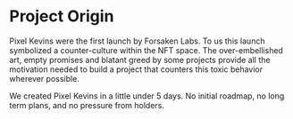 
# Project Origin

Pixel Kevins were the first launch by Forsaken Labs. To us this launch symbolized a counter-culture within the NFT space. The over-embellished art, empty promises and blatant greed by some projects provide all the motivation needed to build a project that counters this toxic behavior wherever possible. 

We created Pixel Kevins in a little under 5 days. No initial roadmap, no long term plans, and no pressure from holders. 
